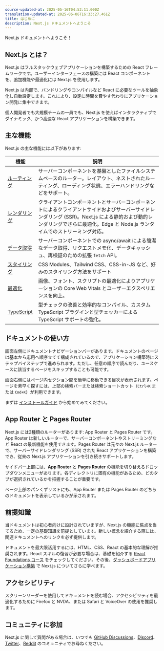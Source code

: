 ```yaml
---
source-updated-at: 2025-05-16T04:52:11.000Z
translation-updated-at: 2025-06-06T16:33:27.461Z
title: はじめに
description: Next.js ドキュメントへようこそ
---
```


Next.js ドキュメントへようこそ！

## Next.js とは？

Next.js はフルスタックウェブアプリケーションを構築するための React フレームワークです。ユーザーインターフェースの構築には React コンポーネントを、追加機能や最適化には Next.js を使用します。

Next.js は内部で、バンドリングやコンパイルなど React に必要なツールを抽象化し自動設定します。これにより、設定に時間を費やす代わりにアプリケーション開発に集中できます。

個人開発者でも大規模チームの一員でも、Next.js を使えばインタラクティブでダイナミック、かつ高速な React アプリケーションを構築できます。

## 主な機能

Next.js の主な機能には以下があります:

| 機能                                                                  | 説明                                                                                                                                                                                      |
| ------------------------------------------------------------------------ | ------------------------------------------------------------------------------------------------------------------------------------------------------------------------------------------------ |
| [ルーティング](/docs/app/building-your-application/routing)                   | サーバーコンポーネントを基盤としたファイルシステムベースのルーター。レイアウト、ネストされたルーティング、ローディング状態、エラーハンドリングなどをサポート。                                                    |
| [レンダリング](/docs/app/building-your-application/rendering)               | クライアントコンポーネントとサーバーコンポーネントによるクライアントサイドおよびサーバーサイドレンダリング (SSR)。Next.js による静的および動的レンダリングでさらに最適化。Edge と Node.js ランタイムでのストリーミング対応。 |
| [データ取得](/docs/app/building-your-application/data-fetching)       | サーバーコンポーネントでの async/await による簡潔なデータ取得、リクエストメモ化、データキャッシュ、再検証のための拡張 `fetch` API。                                              |
| [スタイリング](/docs/app/building-your-application/styling)                   | CSS Modules、Tailwind CSS、CSS-in-JS など、好みのスタイリング方法をサポート                                                                                                   |
| [最適化](/docs/app/building-your-application/optimizing)          | 画像、フォント、スクリプトの最適化によりアプリケーションの Core Web Vitals とユーザーエクスペリエンスを向上。                                                                                        |
| [TypeScript](/docs/app/building-your-application/configuring/typescript) | 型チェックの改善と効率的なコンパイル、カスタム TypeScript プラグインと型チェッカーによる TypeScript サポートの強化。                                                 |

## ドキュメントの使い方

画面左側にドキュメントナビゲーションバーがあります。ドキュメントのページは基本から応用へ順序立てて構成されているので、アプリケーション構築時にステップバイステップで進められます。ただし、任意の順序で読んだり、ユースケースに該当するページをスキップすることも可能です。

画面右側にはページ内セクション間を簡単に移動できる目次が表示されます。ページを素早く探すには、上部の検索バーまたは検索ショートカット（`Ctrl+K` または `Cmd+K`）が利用できます。

まずは [インストールガイド](/docs/getting-started/installation) から始めてみてください。

## App Router と Pages Router

Next.js には2種類のルーターがあります: App Router と Pages Router です。App Router は新しいルーターで、サーバーコンポーネントやストリーミングなど React の最新機能を使用できます。Pages Router は元々の Next.js ルーターで、サーバーサイドレンダリング (SSR) された React アプリケーションを構築でき、従来の Next.js アプリケーションを引き続きサポートします。

サイドバー上部には、**App Router** と **Pages Router** の機能を切り替えるドロップダウンメニューがあります。各ディレクトリに固有の機能があるため、どのタブが選択されているかを把握することが重要です。

ページ上部のパンくずリストにも、App Router または Pages Router のどちらのドキュメントを表示しているかが示されます。

## 前提知識

当ドキュメントは初心者向けに設計されていますが、Next.js の機能に焦点を当てるため、一定の基礎知識を前提としています。新しい概念を紹介する際には、関連ドキュメントへのリンクを必ず提供します。

ドキュメントを最大限活用するには、HTML、CSS、React の基本的な理解が推奨されます。React スキルの復習が必要な場合は、基礎を紹介する [React Foundations コース](/learn/react-foundations) をチェックしてください。その後、[ダッシュボードアプリケーション構築](/learn/dashboard-app) で Next.js についてさらに学べます。

## アクセシビリティ

スクリーンリーダーを使用してドキュメントを読む場合、アクセシビリティを最適化するために Firefox と NVDA、または Safari と VoiceOver の使用を推奨します。

## コミュニティに参加

Next.js に関して質問がある場合は、いつでも [GitHub Discussions](https://github.com/vercel/next.js/discussions)、[Discord](https://discord.com/invite/bUG2bvbtHy)、[Twitter](https://twitter.com/nextjs)、[Reddit](https://www.reddit.com/r/nextjs) のコミュニティでお尋ねください。